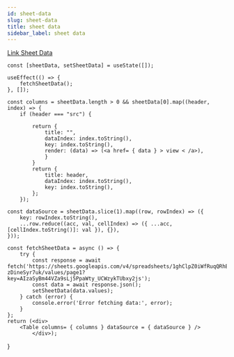 ```yaml
---
id: sheet-data
slug: sheet-data
title: sheet data
sidebar_label: sheet data
---
```


[Link  Sheet Data](https://docs.google.com/spreadsheets/d/1ghClpZ0iWfRuqQRhBBythqqLtIiMT92-zDineSyr7uk/edit#gid=0)



    const [sheetData, setSheetData] = useState([]);

    useEffect(() => {
        fetchSheetData();
    }, []);

    const columns = sheetData.length > 0 && sheetData[0].map((header, index) => {
        if (header === "src") {

            return {
                title: "",
                dataIndex: index.toString(),
                key: index.toString(),
                render: (data) => (<a href= { data } > view < /a>),
                }
            }
            return {
                title: header,
                dataIndex: index.toString(),
                key: index.toString(),
            };
        });

    const dataSource = sheetData.slice(1).map((row, rowIndex) => ({
        key: rowIndex.toString(),
        ...row.reduce((acc, val, cellIndex) => ({ ...acc, [cellIndex.toString()]: val }), {}),
    }));

    const fetchSheetData = async () => {
        try {
            const response = await fetch('https://sheets.googleapis.com/v4/spreadsheets/1ghClpZ0iWfRuqQRhBBythqqLtIiMT92-zDineSyr7uk/values/page1?key=AIzaSyBm44VZa9sLj5PpaWty_UCWzykTUbxy2js');
            const data = await response.json();
            setSheetData(data.values);
        } catch (error) {
            console.error('Error fetching data:', error);
        }
    };
    return (<div>
        <Table columns= { columns } dataSource = { dataSource } />
            </div>);
}

<GoogleSheetsData/>

